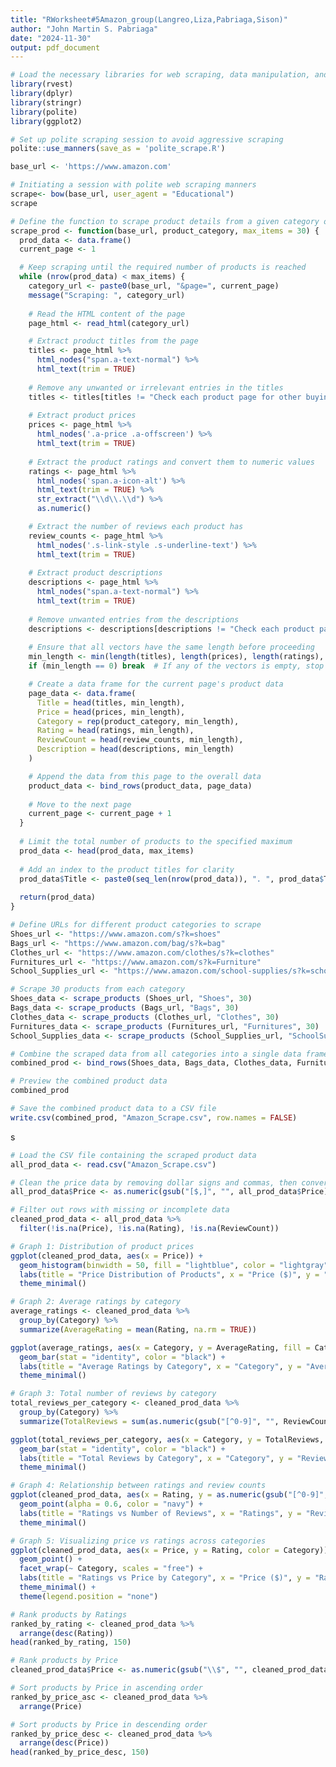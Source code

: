 ```yaml
---
title: "RWorksheet#5Amazon_group(Langreo,Liza,Pabriaga,Sison)"
author: "John Martin S. Pabriaga"
date: "2024-11-30"
output: pdf_document
---
```

```r
# Load the necessary libraries for web scraping, data manipulation, and visualization
library(rvest)       
library(dplyr)       
library(stringr)     
library(polite)      
library(ggplot2)     

# Set up polite scraping session to avoid aggressive scraping
polite::use_manners(save_as = 'polite_scrape.R')

base_url <- 'https://www.amazon.com'  

# Initiating a session with polite web scraping manners
scrape<- bow(base_url, user_agent = "Educational")
scrape

```

```r
# Define the function to scrape product details from a given category on Amazon
scrape_prod <- function(base_url, product_category, max_items = 30) {
  prod_data <- data.frame()  
  current_page <- 1           

  # Keep scraping until the required number of products is reached
  while (nrow(prod_data) < max_items) {
    category_url <- paste0(base_url, "&page=", current_page) 
    message("Scraping: ", category_url)
    
    # Read the HTML content of the page
    page_html <- read_html(category_url)

    # Extract product titles from the page
    titles <- page_html %>%
      html_nodes("span.a-text-normal") %>%
      html_text(trim = TRUE)
    
    # Remove any unwanted or irrelevant entries in the titles
    titles <- titles[titles != "Check each product page for other buying options."]
    
    # Extract product prices
    prices <- page_html %>%
      html_nodes('.a-price .a-offscreen') %>%
      html_text(trim = TRUE)
    
    # Extract the product ratings and convert them to numeric values
    ratings <- page_html %>%
      html_nodes('span.a-icon-alt') %>%
      html_text(trim = TRUE) %>%
      str_extract("\\d\\.\\d") %>%
      as.numeric()

    # Extract the number of reviews each product has
    review_counts <- page_html %>%
      html_nodes('.s-link-style .s-underline-text') %>%
      html_text(trim = TRUE)
    
    # Extract product descriptions
    descriptions <- page_html %>%
      html_nodes("span.a-text-normal") %>%
      html_text(trim = TRUE)
    
    # Remove unwanted entries from the descriptions
    descriptions <- descriptions[descriptions != "Check each product page for other buying options."]
    
    # Ensure that all vectors have the same length before proceeding
    min_length <- min(length(titles), length(prices), length(ratings), length(descriptions), length(review_counts))
    if (min_length == 0) break  # If any of the vectors is empty, stop scraping

    # Create a data frame for the current page's product data
    page_data <- data.frame(
      Title = head(titles, min_length),              
      Price = head(prices, min_length),              
      Category = rep(product_category, min_length),  
      Rating = head(ratings, min_length),            
      ReviewCount = head(review_counts, min_length), 
      Description = head(descriptions, min_length)   
    )

    # Append the data from this page to the overall data
    product_data <- bind_rows(product_data, page_data)
    
    # Move to the next page
    current_page <- current_page + 1
  }
  
  # Limit the total number of products to the specified maximum
  prod_data <- head(prod_data, max_items)
  
  # Add an index to the product titles for clarity
  prod_data$Title <- paste0(seq_len(nrow(prod_data)), ". ", prod_data$Title)
  
  return(prod_data)  
}


```

```r
# Define URLs for different product categories to scrape
Shoes_url <- "https://www.amazon.com/s?k=shoes"
Bags_url <- "https://www.amazon.com/bag/s?k=bag"
Clothes_url <- "https://www.amazon.com/clothes/s?k=clothes"
Furnitures_url <- "https://www.amazon.com/s?k=Furniture"
School_Supplies_url <- "https://www.amazon.com/school-supplies/s?k=school+supplies"

```

```r
# Scrape 30 products from each category
Shoes_data <- scrape_products (Shoes_url, "Shoes", 30)
Bags_data <- scrape_products (Bags_url, "Bags", 30)
Clothes_data <- scrape_products (Clothes_url, "Clothes", 30)
Furnitures_data <- scrape_products (Furnitures_url, "Furnitures", 30)
School_Supplies_data <- scrape_products (School_Supplies_url, "SchoolSupplies", 30)

```

```r
# Combine the scraped data from all categories into a single data frame
combined_prod <- bind_rows(Shoes_data, Bags_data, Clothes_data, Furnitures_data, School_Supplies_data)

# Preview the combined product data
combined_prod

# Save the combined product data to a CSV file
write.csv(combined_prod, "Amazon_Scrape.csv", row.names = FALSE)

```
s

```r
# Load the CSV file containing the scraped product data
all_prod_data <- read.csv("Amazon_Scrape.csv")

# Clean the price data by removing dollar signs and commas, then converting to numeric
all_prod_data$Price <- as.numeric(gsub("[$,]", "", all_prod_data$Price))

# Filter out rows with missing or incomplete data
cleaned_prod_data <- all_prod_data %>%
  filter(!is.na(Price), !is.na(Rating), !is.na(ReviewCount))

# Graph 1: Distribution of product prices
ggplot(cleaned_prod_data, aes(x = Price)) +
  geom_histogram(binwidth = 50, fill = "lightblue", color = "lightgray") +
  labs(title = "Price Distribution of Products", x = "Price ($)", y = "Frequency") +
  theme_minimal()

# Graph 2: Average ratings by category
average_ratings <- cleaned_prod_data %>%
  group_by(Category) %>%
  summarize(AverageRating = mean(Rating, na.rm = TRUE))

ggplot(average_ratings, aes(x = Category, y = AverageRating, fill = Category)) +
  geom_bar(stat = "identity", color = "black") +
  labs(title = "Average Ratings by Category", x = "Category", y = "Average Rating") +
  theme_minimal()

# Graph 3: Total number of reviews by category
total_reviews_per_category <- cleaned_prod_data %>%
  group_by(Category) %>%
  summarize(TotalReviews = sum(as.numeric(gsub("[^0-9]", "", ReviewCount)), na.rm = TRUE))

ggplot(total_reviews_per_category, aes(x = Category, y = TotalReviews, fill = Category)) +
  geom_bar(stat = "identity", color = "black") +
  labs(title = "Total Reviews by Category", x = "Category", y = "Review Count") +
  theme_minimal()

# Graph 4: Relationship between ratings and review counts
ggplot(cleaned_prod_data, aes(x = Rating, y = as.numeric(gsub("[^0-9]", "", ReviewCount)))) +
  geom_point(alpha = 0.6, color = "navy") +
  labs(title = "Ratings vs Number of Reviews", x = "Ratings", y = "Review Count") +
  theme_minimal()
```

```r
# Graph 5: Visualizing price vs ratings across categories
ggplot(cleaned_prod_data, aes(x = Price, y = Rating, color = Category)) +
  geom_point() +
  facet_wrap(~ Category, scales = "free") +
  labs(title = "Ratings vs Price by Category", x = "Price ($)", y = "Ratings") +
  theme_minimal() +
  theme(legend.position = "none")
```
```r
# Rank products by Ratings
ranked_by_rating <- cleaned_prod_data %>%
  arrange(desc(Rating))
head(ranked_by_rating, 150)

```

```r
# Rank products by Price
cleaned_prod_data$Price <- as.numeric(gsub("\\$", "", cleaned_prod_data$Price))

# Sort products by Price in ascending order
ranked_by_price_asc <- cleaned_prod_data %>%
  arrange(Price)

# Sort products by Price in descending order
ranked_by_price_desc <- cleaned_prod_data %>%
  arrange(desc(Price))
head(ranked_by_price_desc, 150)

```
